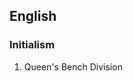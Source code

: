 ==English==

===Initialism===
{{rfc-header|Initialism}}
{{head|en|initialism}}

# {{label|en|British}} Queen's Bench Division